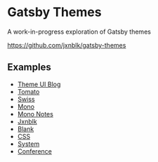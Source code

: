 

# Gatsby Themes

A work-in-progress exploration of Gatsby themes

https://github.com/jxnblk/gatsby-themes

## Examples

- [Theme UI Blog](/examples/theme-ui-blog)
- [Tomato](/examples/tomato-blog)
- [Swiss](/examples/swiss-blog)
- [Mono](/examples/mono-blog)
- [Mono Notes](/examples/mono-notes)
- [Jxnblk](/examples/jxnblk-blog)
- [Blank](/examples/blank)
- [CSS](/examples/css)
- [System](/examples/system)
- [Conference](/examples/conference-styled)

[theme ui]: https://theme-ui.com
[mdx]: https://mdxjs.com
[emotion]: https://emotion.sh
[styled system]: https://styled-system.com
